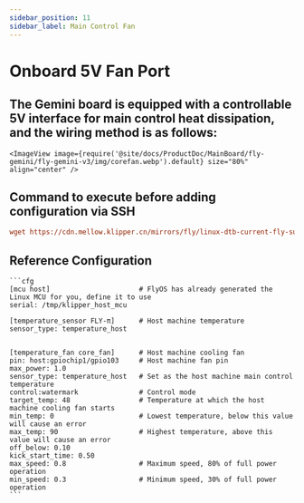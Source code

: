 ```yaml
---
sidebar_position: 11
sidebar_label: Main Control Fan
---
```





# Onboard 5V Fan Port

## The Gemini board is equipped with a controllable 5V interface for main control heat dissipation, and the wiring method is as follows:

    <ImageView image={require('@site/docs/ProductDoc/MainBoard/fly-gemini/fly-gemini-v3/img/corefan.webp').default} size="80%" align="center" />

## Command to execute before adding configuration via SSH
```cfg
wget https://cdn.mellow.klipper.cn/mirrors/fly/linux-dtb-current-fly-sunxi64_3.3.5_arm64.deb && sudo dpkg -i linux-dtb-current-fly-sunxi64_3.3.5_arm64.deb
```

## Reference Configuration

    ```cfg
    [mcu host]                      # FlyOS has already generated the Linux MCU for you, define it to use          
    serial: /tmp/klipper_host_mcu 

    [temperature_sensor FLY-π]      # Host machine temperature
    sensor_type: temperature_host


    [temperature_fan core_fan]      # Host machine cooling fan
    pin: host:gpiochip1/gpio103     # Host machine fan pin
    max_power: 1.0
    sensor_type: temperature_host   # Set as the host machine main control temperature
    control:watermark               # Control mode
    target_temp: 48                 # Temperature at which the host machine cooling fan starts
    min_temp: 0                     # Lowest temperature, below this value will cause an error
    max_temp: 90                    # Highest temperature, above this value will cause an error
    off_below: 0.10
    kick_start_time: 0.50
    max_speed: 0.8                  # Maximum speed, 80% of full power operation
    min_speed: 0.3                  # Minimum speed, 30% of full power operation
    ```
